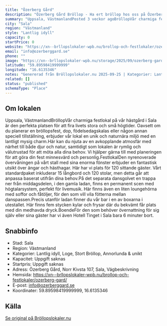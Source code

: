 ```yaml
---
title: "Özerberg Gård"
description: "Özerberg Gård Bröllop - Ha ert bröllop hos oss på Özerberg Gård. Se vår fina Bröllopslokal. Skicka gärna en förfrågan så hjälper vi Er!"
summary: "Uppsala, VästmanlandPosted 3 veckor agoBröllopVår charmiga festlokal på vår hästgård i Sala är den perfekta platsen för att fira livets stora och små högtider. Oavsett om du planerar en bröllopsfest,…"
city: "Sala"
region: "Västmanland"
style: "Lantlig idyll"
capacity: 0
startPrice: 0
website: "https://xn--brllopslokaler-wpb.nu/brollop-och-festlokaler/ozerberg-gard/"
email: "info@ozerberggard.se"
phone: ""
image: "https://xn--brllopslokaler-wpb.nu/storage/2025/09/ozerberg-gard-brollopslokal-sala-brollop-lokal-wedding-1-1.jpg"
latitude: "59.89598419999999"
longitude: "16.6135346"
notes: "Genererad från Bröllopslokaler.nu 2025-09-25 | Kategorier: Lantlig idyll, Loge, Stort Bröllop, Annorlunda & unikt"
related: []
status: "published"
schemaType: "Place"
---
```


## Om lokalen

Uppsala, VästmanlandBröllopVår charmiga festlokal på vår hästgård i Sala är den perfekta platsen för att fira livets stora och små högtider. Oavsett om du planerar en bröllopsfest, dop, födelsedagskalas eller någon annan speciell tillställning, erbjuder vår lokal en unik och naturnära miljö med en lantligt mysig charm.Här kan du njuta av en avkopplande atmosfär med närhet till både djur och natur, samtidigt som lokalen är rymlig och välutrustad för att möta alla dina behov. Vi hjälper gärna till med planeringen för att göra din fest minnesvärd och personlig.FestlokalDen nyrenoverade övervåningen på vårt stall med sina enorma fönster erbjuder en fantastisk utsikt över ängar och hästhagar. Här har vi plats för 120 sittande gäster. Vårt standardpaket inkluderar 15 långbord och 120 stolar, men detta går att anpassa baserat utifrån dina behov.På det separata dansgolvet en trappa ner från middagsdelen, i den gamla ladan, finns en permanent scen med högtalarsystem, perfekt för livemusik. Här finns även en liten loungehörna med soffor och fåtöljer, för den som vill vila fötterna mellan danspassen.Precis utanför ladan finner du vår bar i en av boxarna i utestallet. Här finns fem stycken kylar och frysar där du bekvämt får plats med din medhavda dryck.BoendeFör den som behöver övernattning för sig själv eller sina gäster har vi även Hotell Tinget i Sala bara 6 minuter bort.

## Snabbinfo

- Stad: Sala
- Region: Västmanland
- Kategorier: Lantlig idyll, Loge, Stort Bröllop, Annorlunda & unikt
- Kapacitet: Uppgift saknas
- Startpris: Uppgift saknas
- Adress: Özerberg Gård, Norr Kivsta 107, Sala, Vägbeskrivning
- Hemsida: https://xn--brllopslokaler-wpb.nu/brollop-och-festlokaler/ozerberg-gard/
- E-post: info@ozerberggard.se
- Koordinater: 59.89598419999999, 16.6135346

## Källa

[Se original på Bröllopslokaler.nu](https://xn--brllopslokaler-wpb.nu/brollop-och-festlokaler/ozerberg-gard/)
